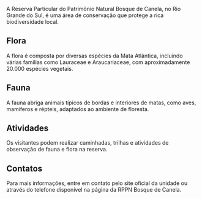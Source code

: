 A Reserva Particular do Patrimônio Natural Bosque de Canela, no Rio Grande do Sul, é uma área de conservação que protege a rica biodiversidade local.

## Flora

A flora é composta por diversas espécies da Mata Atlântica, incluindo várias famílias como Lauraceae e Araucariaceae, com aproximadamente 20.000 espécies vegetais.

## Fauna

A fauna abriga animais típicos de bordas e interiores de matas, como aves, mamíferos e répteis, adaptados ao ambiente de floresta.

## Atividades

Os visitantes podem realizar caminhadas, trilhas e atividades de observação de fauna e flora na reserva.

## Contatos

Para mais informações, entre em contato pelo site oficial da unidade ou através do telefone disponível na página da RPPN Bosque de Canela.